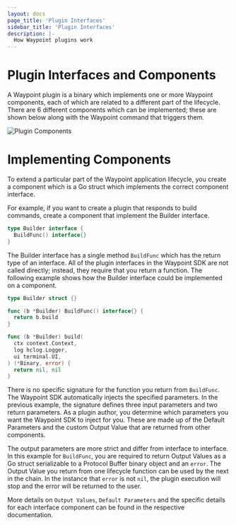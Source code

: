 ```yaml
---
layout: docs
page_title: 'Plugin Interfaces'
sidebar_title: 'Plugin Interfaces'
description: |-
  How Waypoint plugins work
---
```


# Plugin Interfaces and Components

A Waypoint plugin is a binary which implements one or more Waypoint components, each of which are related
to a different part of the lifecycle. There are 6 different components which can be implemented; these are shown below along
with the Waypoint command that triggers them.

![Plugin Components](/img/extending-waypoint/components.png)

# Implementing Components

To extend a particular part of the Waypoint application lifecycle, you create a component which is a Go
struct which implements the correct component interface.

For example, if you want to create a plugin that responds to build commands, create a
component that implement the Builder interface.

```go
type Builder interface {
  BuildFunc() interface{}
}
```

The Builder interface has a single method `BuildFunc` which has the return type of an interface. All of the plugin interfaces
in the Waypoint SDK are not called directly; instead, they require that you return a function. The following example shows
how the Builder interface could be implemented on a component.

```go
type Builder struct {}

func (b *Builder) BuildFunc() interface{} {
  return b.build
}

func (b *Builder) build(
  ctx context.Context,
  log hclog.Logger,
  ui terminal.UI,
) (*Binary, error) {
  return nil, nil
}
```

There is no specific signature for the function you return from `BuildFunc`. The Waypoint SDK automatically injects the
specified parameters. In the previous example, the signature defines three input parameters and two return parameters.
As a plugin author, you determine which parameters you want the Waypoint SDK to inject for you. These are made up of
the Default Parameters and the custom Output Value that are returned from other components.

The output parameters are more strict and differ from interface to interface.
In this example for `BuildFunc`, you are required to return Output Values as a Go struct serializable to a Protocol
Buffer binary object and an `error`. The Output Value you return from one lifecycle function can be used
by the next in the chain. In the instance that `error` is not `nil`, the plugin execution will stop and the error will be
returned to the user.

More details on `Output Values`, `Default Parameters` and the specific details for each interface component can be found
in the respective documentation.
